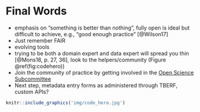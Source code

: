 # Final Words {#final}

* emphasis on "something is better than nothing", fully open is ideal but difficult to achieve, e.g., "good enough practice" [@Wilson17]
* Just remember FAIR
* evolving tools
* trying to be both a domain expert and data expert will spread you thin [@Mons18, p. 27, 36], look to the helpers/community (Figure \@ref(fig:codehero)) 
* Join the community of practice by getting involved in the [Open Science Subcommittee](https://tbep.org/our-work/boards-committees/technical-advisory-committee/#open-science)
* Next step, metadata entry forms as administered through TBERF, custom APIs?  

```r
knitr::include_graphics('img/code_hero.jpg')
```

